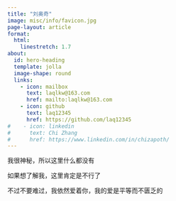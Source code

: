 ```yaml
---
title: "刘奥奇"
image: misc/info/favicon.jpg
page-layout: article
format: 
  html:
    linestretch: 1.7
about:
  id: hero-heading
  template: jolla
  image-shape: round
  links:
    - icon: mailbox
      text: laqlkw@163.com
      href: mailto:laqlkw@163.com
    - icon: github
      text: laq12345
      href: https://github.com/laq12345
#    - icon: linkedin
#      text: Chi Zhang
#      href: https://www.linkedin.com/in/chizapoth/
---
```


::: {#hero-heading}

:::

我很神秘，所以这里什么都没有

如果想了解我，这里肯定是不行了

不过不要难过，我依然爱着你，我的爱是平等而不匮乏的

